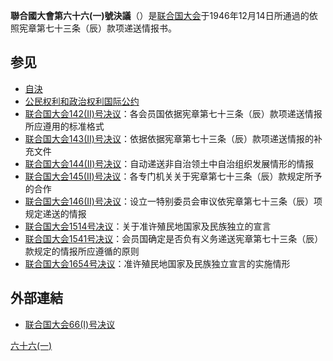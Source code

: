 {{Infobox UN resolution
|number =  六十六 (一)
|organ = 聯合國大會
|date = 十二月十五日
|year = 一九四六年
|meeting =第一屆會
|code =A/RES/66(I)
|document = http://www.un.org/zh/documents/view_doc.asp?symbol=A/RES/66(I)
|for =
|abstention =
|against =
|subject =依照宪章第七十三条（辰）款项递送情报书。
|result = 被采用
|image = NR003420.pdf
|caption =联合国托管和非自治领土依照宪章第七十三条（辰）款项递送情报书
}}
'''聯合國大會第六十六(一)號決議'''（{{lang|en|'''United Nations General Assembly Resolution 66 (I)'''}}）是[[联合国大会|联合国大会]]于1946年12月14日所通過的依照宪章第七十三条（辰）款项递送情报书。

==参见==
* [[自決|自決]]
* [[公民权利和政治权利国际公约|公民权利和政治权利国际公约]]
* [[联合国大会142(II)号决议|联合国大会142(II)号决议]]：各会员国依据宪章第七十三条（辰）款项递送情报所应遵用的标准格式
* [[联合国大会143(II)号决议|联合国大会143(II)号决议]]：依据依据宪章第七十三条（辰）款项递送情报的补充文件
* [[联合国大会144(II)号决议|联合国大会144(II)号决议]]：自动递送非自治领土中自治组织发展情形的情报
* [[联合国大会145(II)号决议|联合国大会145(II)号决议]]：各专门机关关于宪章第七十三条（辰）款规定所予的合作
* [[联合国大会146(II)号决议|联合国大会146(II)号决议]]：设立一特别委员会审议依宪章第七十三条（辰）项规定递送的情报
* [[联合国大会1514号决议|联合国大会1514号决议]]：关于准许殖民地国家及民族独立的宣言
* [[联合国大会1541号决议|联合国大会1541号决议]]：会员国确定是否负有义务递送宪章第七十三条（辰）款规定的情报所应遵循的原则
* [[联合国大会1654号决议|联合国大会1654号决议]]：准许殖民地国家及民族独立宣言的实施情形

==外部連結==
* [http://www.un.org/zh/documents/view_doc.asp?symbol=A/RES/66(I) 联合国大会66(I)号决议]

{{wikisource|联合国托管和非自治领土|联合国托管和非自治领土 (1945年 - 2002年)}}
{{UN-stub}}

[[Category:聯合國大會決議|六十六(一)]]